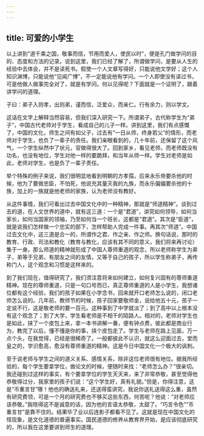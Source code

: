 ```yaml
---
---
---
```

title: 可爱的小学生
---




以上讲到“道千乘之国，敬事而信，节用而爱人，使民以时”，便是孔门做学问的目的、态度和方法的记录。说到这里，我们已经了解了，所谓做学问，是要从人生的经验中去体会，并不是读死书。假使一个人文章写得好，只能说他文学好；这个人知识渊博，只能说他“见闻广博”，不一定能说他有学问。一个人即使没有读过书，可是他做人做事完全对了，就是有学问。何以见得呢？下面就是一个证明了，跟着讲学问的道理。

子曰：弟子入则孝，出则弟，谨而信，泛爱众，而亲仁。行有余力，则以学文。

这话在文字上解释当然容易，但我们深入研究一下。所谓弟子，古代称学生为“弟子”，中国古代老师对于学生，看成自己的儿子一样。讲到这里，我们有点感慨了，中国的文化，师生之间有如父子，过去有“一日从师，终身若父”的情形，而老师对于学生，也负了一辈子的责任。我们亲眼看到的，几十年前，还保留了这个风气，一个学生纵然中了状元，官做得很大了。回到家乡，看见老师，而老师既没有功名，也没有地位，学生对他一样的要跪拜，和当年从师一样。学生对老师是如此，老师对学生，也是负了一辈子责任。

举个特殊的例子来说，我们很明显地看到明朝的方孝孺，后来永乐帝要杀他的时候，他为了要做忠臣，不怕死，他说充其量灭我的九族，而永乐偏偏要杀他的十族，加上的一族就是他老师的家族，认为老师没有教好。

从这件事情，我们可看出过去中国文化中的一种精神，那就是“师道精神”。谈到过去的道，在人文世界的道中，就有这三道：一个是“君道”，讲究如何领导，如何当家长，如何当国家的领袖，乃至如何当一个班长，这都是“君道”。其次是“臣道”，就是说我们怎样做一个忠实的部下，怎样帮助人完成一件事。再其次“师道”。中国过去文化中，这三道是合一的，所谓作之君、作之亲、作之师。换句话说，那时的教育、行政、司法和教化（教育与教化，应该有其不同的意义，我们将来再讨论）集于一身。那么师道的精神就形成了中国人尊师重道的观念，所以老师称学生为弟子，弟等于兄弟，有朋友之间的友情，又等于自己的孩子，所以学生称弟子，再传称门人，这个观念和习惯是这样来的。

到了我们现在，值得研究了，我们须注意将来如何建立，如何复兴固有的尊师重道精神。现在的尊师重道，只是一句口号而已，真正尊师重道的人是小学生，我想诸位都有这个经验，我们的孩子如果在小学念书，回来就开口老师怎么说的，闭口老师怎么说的。几年前，教师节的时候，孩子回家要敬师金，说给他五十元，孩子一定说不行，这是敬老师的要一百元。这种事到了中学就淡了；到了高中以上根本没有这个观念了；到了大学，学生看老师是不相干的陌路人。相对的，老师对学生也是如此，挟了一个皮包上来，拿一本书讲解一番，便有钟点费，彼此都是商业行为，教完了以后，懂不懂是你的事，挟个皮包走了。学生与老师在路上见面，万一点个头，在我觉得，已经是很稀奇了。一般都彼此不认识，就这么迎面过去，堂而皇之的，学识愈高，愈没有尊师重道的精神。这是今日中国文化一个极大的讽刺。

至于说老师与学生之间的道义关系、感情关系，除非这位老师很有地位。据我所经验的，每个学生要拿学位，做论文的时候，便随时来找：“老师怎么办？”很亲切。我还碰到过这样的事实，有个要拿学位的学生天天来，来了非常恭敬，甚至觉得他恭敬得过分，我家里的孩子们说：“这个学生好，真有礼貌。”但是，你得注意，这是“币重言甘”哪！他也的确送礼来，还送得蛮讲究，我说你送礼送得这么重，虽然有研究费领，可是一个月的研究费也不够买这些东西，何苦呢？他说：“对老师应该恭敬。”我晓得这不是诚意的话，因为他的言语太恭敬，太甜了。“巧言令色”“币重言甘”是靠不住的。结果毕了业以后连影子都看不见了。这就是现在中国文化的怪现象，是文化道德的普遍事实。国民道德的修养从教育界开始，是应该彻底研究的，所以我在这里要讲到师生的道理。